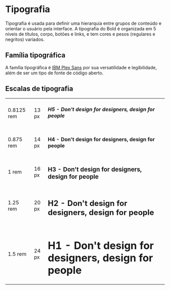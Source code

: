 # Tipografia

Tipografia é usada para definir uma hierarquia entre grupos de conteúdo e orientar o usuário pela interface. A tipografia do Bold é organizada em 5 níveis de títulos, corpo, botões e links, e tem cores e pesos (regulares e negritos) variados.

## Família tipográfica

A família tipográfica é [IBM Plex Sans](https://www.ibm.com/plex/) por sua versatilidade e legibilidade, além de ser um tipo de fonte de código aberto.

## Escalas de tipografia

<table>
  <tbody>
    <tr>
      <td>0.8125 rem</td>
      <td>13 px</td>
      <td>
        <h5 style={{ margin: 0 }}>H5 - Don't design for designers, design for people</h5>
      </td>
    </tr>
    <tr>
      <td>0.875 rem</td>
      <td>14 px</td>
      <td>
        <h4 style={{ margin: 0 }}>H4 - Don't design for designers, design for people</h4>
      </td>
    </tr>
    <tr>
      <td>1 rem</td>
      <td>16 px</td>
      <td>
        <h3 style={{ margin: 0 }}>H3 - Don't design for designers, design for people</h3>
      </td>
    </tr>
    <tr>
      <td>1.25 rem</td>
      <td>20 px</td>
      <td>
        <h2 style={{ margin: 0 }}>H2 - Don't design for designers, design for people</h2>
      </td>
    </tr>
    <tr>
      <td>1.5 rem</td>
      <td>24 px</td>
      <td>
        <h1 style={{ margin: 0 }}>H1 - Don't design for designers, design for people</h1>
      </td>
    </tr>
  </tbody>
</table>
